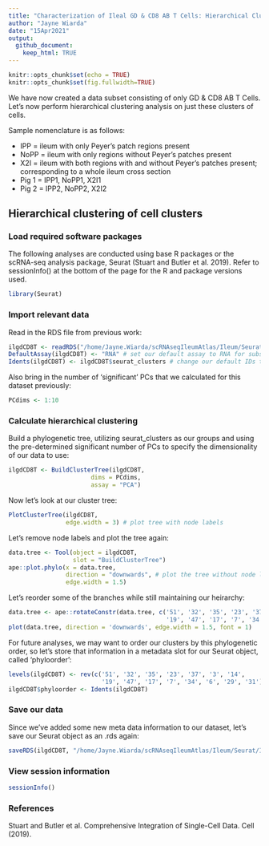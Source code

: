 ```yaml
---
title: "Characterization of Ileal GD & CD8 AB T Cells: Hierarchical Clustering"
author: "Jayne Wiarda"
date: "15Apr2021"
output: 
  github_document: 
    keep_html: TRUE
---
```


```r
knitr::opts_chunk$set(echo = TRUE)
knitr::opts_chunk$set(fig.fullwidth=TRUE)
```

We have now created a data subset consisting of only GD & CD8 AB T Cells. Let's now perform hierarchical clustering analysis on just these clusters of cells.

Sample nomenclature is as follows:

* IPP = ileum with only Peyer's patch regions present
* NoPP = ileum with only regions without Peyer's patches present
* X2I = ileum with both regions with and without Peyer's patches present; corresponding to a whole ileum cross section
* Pig 1 = IPP1, NoPP1, X2I1
* Pig 2 = IPP2, NoPP2, X2I2

## Hierarchical clustering of cell clusters

### Load required software packages

The following analyses are conducted using base R packages or the scRNA-seq analysis package, Seurat (Stuart and Butler et al. 2019). Refer to sessionInfo() at the bottom of the page for the R and package versions used.

```r
library(Seurat)         
```

### Import relevant data 

Read in the RDS file from previous work:

```r
ilgdCD8T <- readRDS("/home/Jayne.Wiarda/scRNAseqIleumAtlas/Ileum/Seurat/Ileum_gdCD8Tonly.rds") 
DefaultAssay(ilgdCD8T) <- "RNA" # set our default assay to RNA for subsequent work
Idents(ilgdCD8T) <- ilgdCD8T$seurat_clusters # change our default IDs to our cluster assignments
```

Also bring in the number of 'significant' PCs that we calculated for this dataset previously:

```r
PCdims <- 1:10
```

### Calculate hierarchical clustering

Build a phylogenetic tree, utilizing seurat_clusters as our groups and using the pre-determined significant number of PCs to specify the dimensionality of our data to use:

```r
ilgdCD8T <- BuildClusterTree(ilgdCD8T, 
                       dims = PCdims, 
                       assay = "PCA")
```

Now let's look at our cluster tree:

```r
PlotClusterTree(ilgdCD8T, 
                edge.width = 3) # plot tree with node labels
```

Let's remove node labels and plot the tree again:

```r
data.tree <- Tool(object = ilgdCD8T, 
                  slot = "BuildClusterTree") 
ape::plot.phylo(x = data.tree, 
                direction = "downwards", # plot the tree without node labels
                edge.width = 1.5)
```

Let's reorder some of the branches while still maintaining our heirarchy:

```r
data.tree <- ape::rotateConstr(data.tree, c('51', '32', '35', '23', '37', '3', '14', 
                                            '19', '47', '17', '7', '34', '6', '29', '31'))
plot(data.tree, direction = 'downwards', edge.width = 1.5, font = 1)
```

For future analyses, we may want to order our clusters by this phylogenetic order, so let's store that information in a metadata slot for our Seurat object, called 'phyloorder':

```r
levels(ilgdCD8T) <- rev(c('51', '32', '35', '23', '37', '3', '14', 
                          '19', '47', '17', '7', '34', '6', '29', '31')) 
ilgdCD8T$phyloorder <- Idents(ilgdCD8T)
```

### Save our data

Since we've added some new meta data information to our dataset, let's save our Seurat object as an .rds again:

```r
saveRDS(ilgdCD8T, "/home/Jayne.Wiarda/scRNAseqIleumAtlas/Ileum/Seurat/Ileum_gdCD8Tonly.rds")
```

### View session information

```r
sessionInfo()
```

### References

Stuart and Butler et al. Comprehensive Integration of Single-Cell Data. Cell (2019).
